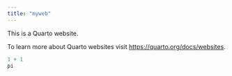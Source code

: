 ```yaml
---
title: "myweb"
---
```


This is a Quarto website.

To learn more about Quarto websites visit <https://quarto.org/docs/websites>.

```r
1 + 1
pi
```
